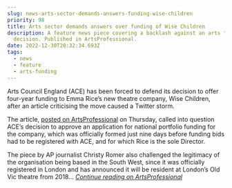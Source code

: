 ```yaml
---
slug: news-arts-sector-demands-answers-funding-wise-children
priority: 98
title: Arts sector demands answers over funding of Wise Children
description: A feature news piece covering a backlash against an arts funding
  decision. Published in ArtsProfessional.
date: 2022-12-30T20:32:34.693Z
tags:
  - news
  - feature
  - arts-funding
---
```

Arts Council England (ACE) has been forced to defend its decision to offer four-year funding to Emma Rice’s new theatre company, Wise Children, after an article criticising the move caused a Twitter storm.

The article, [posted on ArtsProfessional](https://www.artsprofessional.co.uk/magazine/article/ps2m-arts-council-funding-emma-rices-new-company-everything-thats-wrong-arts) on Thursday, called into question ACE’s decision to approve an application for national portfolio funding for the company, which was officially formed just nine days before funding bids had to be registered with ACE, and for which Rice is the sole Director.

The piece by AP journalist Christy Romer also challenged the legitimacy of the organisation being based in the South West, since it was officially registered in London and has announced it will be resident at London’s Old Vic theatre from 2018... *[Continue reading on ArtsProfessional](https://www.artsprofessional.co.uk/news/arts-sector-demands-answers-over-funding-wise-children)*
